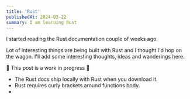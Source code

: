 ```yaml
---
title: 'Rust'
publishedAt: 2024-03-22
summary: I am learning Rust
---
```


I started reading the Rust documentation couple of weeks ago.

Lot of interesting things are being built with Rust and I thought I'd hop on the wagon.
I'll add some interesting thoughts, ideas and wanderings here.

🚧 This post is a work in progress 🚧

-   The Rust docs ship locally with Rust when you download it.
-   Rust requires curly brackets around functions body.
-
